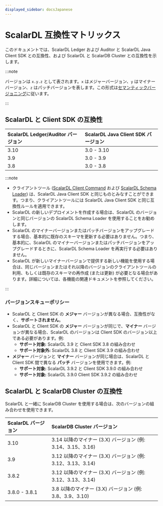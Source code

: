```yaml
---
displayed_sidebar: docsJapanese
---
```


# ScalarDL 互換性マトリックス


<TranslationBanner />

このドキュメントでは、ScalarDL Ledger および Auditor と ScalarDL Java Client SDK との互換性、および ScalarDL と ScalarDB Cluster との互換性を示します。

:::note

バージョンは `x.y.z` として表されます。`x` はメジャーバージョン、`y` はマイナーバージョン、`z` はパッチバージョンを表します。この形式は[セマンティックバージョニング](https://semver.org/)に従います。

:::

## ScalarDL と Client SDK の互換性

| ScalarDL Ledger/Auditor バージョン | ScalarDL Java Client SDK バージョン |
|:------------------------------|:-------------------------------|
| 3.10                          | 3.0 - 3.10                     |
| 3.9                           | 3.0 - 3.9                      |
| 3.8                           | 3.0 - 3.8                      |

:::note

- クライアントツール ([ScalarDL Client Command](./scalardl-command-reference.mdx) および [ScalarDL Schema Loader](./schema-loader.mdx)) は、ScalarDL Java Client SDK と同じものとみなすことができます。つまり、クライアントツールには ScalarDL Java Client SDK と同じ互換性ルールを適用できます。
- ScalarDL の新しいデプロイメントを作成する場合は、ScalarDL のバージョンと同じバージョンの ScalarDL Schema Loader を使用することをお勧めします。
- ScalarDL のマイナーバージョンまたはパッチバージョンをアップグレードする場合、基本的に既存のスキーマを更新する必要はありません。つまり、基本的に、ScalarDL のマイナーバージョンまたはパッチバージョンをアップグレードするときに、ScalarDL Schema Loader を再実行する必要はありません。
- ScalarDL が新しいマイナーバージョンで提供する新しい機能を使用する場合は、同じバージョンまたはそれ以降のバージョンのクライアントツールの利用、もしくは既存のスキーマの再作成 (または更新) が必要となる場合があります。詳細については、各機能の関連ドキュメントを参照してください。

:::

### バージョンスキューポリシー

- ScalarDL と Client SDK の **メジャー** バージョンが異なる場合、互換性がなく、**サポートされません**。
- ScalarDL と Client SDK の **メジャー** バージョンが同じで、**マイナー** バージョンが異なる場合、ScalarDL のバージョンは Client SDK のバージョン以上である必要があります。例:
  - **サポート対象:** ScalarDL 3.9 と Client SDK 3.8 の組み合わせ
  - **サポート対象外:** ScalarDL 3.8 と Client SDK 3.9 の組み合わせ
- **メジャー** バージョンと **マイナー** バージョンが同じ場合は、ScalarDL と Client SDK 間で異なる **パッチ** バージョンを使用できます。例:
  - **サポート対象:** ScalarDL 3.9.2 と Client SDK 3.9.0 の組み合わせ
  - **サポート対象:** ScalarDL 3.9.0 Client SDK 3.9.2 の組み合わせ

## ScalarDL と ScalarDB Cluster の互換性

ScalarDL と一緒に ScalarDB Cluster を使用する場合は、次のバージョンの組み合わせを使用できます。

| ScalarDL バージョン | ScalarDB Cluster バージョン                       |
|:---------------|:---------------------------------------------|
| 3.10           | 3.14 以降のマイナー (3.X) バージョン (例: 3.14、3.15、3.16) |
| 3.9            | 3.12 以降のマイナー (3.X) バージョン (例: 3.12、3.13、3.14) |
| 3.8.2          | 3.12 以降のマイナー (3.X) バージョン (例: 3.12、3.13、3.14) |
| 3.8.0 - 3.8.1  | 3.8 以降のマイナー (3.X) バージョン (例: 3.8、3.9、3.10)    |
